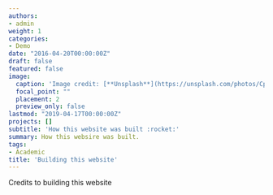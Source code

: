 ```yaml
---
authors:
- admin
weight: 1
categories:
- Demo
date: "2016-04-20T00:00:00Z"
draft: false
featured: false
image:
  caption: 'Image credit: [**Unsplash**](https://unsplash.com/photos/CpkOjOcXdUY)'
  focal_point: ""
  placement: 2
  preview_only: false
lastmod: "2019-04-17T00:00:00Z"
projects: []
subtitle: 'How this website was built :rocket:'
summary: How this websire was built.
tags:
- Academic
title: 'Building this website'
---
```


Credits to building this website
